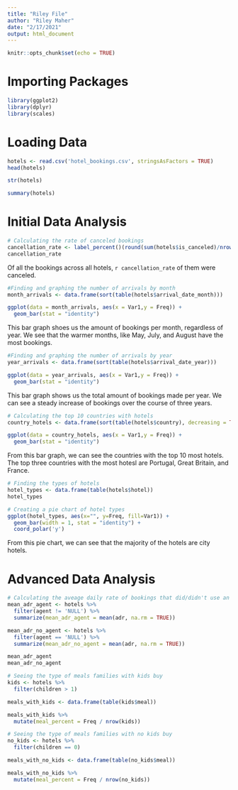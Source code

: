 ```yaml
---
title: "Riley File"
author: "Riley Maher"
date: "2/17/2021"
output: html_document
---
```


```r
knitr::opts_chunk$set(echo = TRUE)
```

# Importing Packages

```r
library(ggplot2)
library(dplyr)
library(scales)
```

# Loading Data

```r
hotels <- read.csv('hotel_bookings.csv', stringsAsFactors = TRUE)
head(hotels)
```

```r
str(hotels)
```

```r
summary(hotels)
```

# Initial Data Analysis

```r
# Calculating the rate of canceled bookings
cancellation_rate <- label_percent()(round(sum(hotels$is_canceled)/nrow(hotels), 2))
cancellation_rate
```
Of all the bookings across all hotels, `r cancellation_rate` of them were canceled.

```r
#Finding and graphing the number of arrivals by month
month_arrivals <- data.frame(sort(table(hotels$arrival_date_month)))

ggplot(data = month_arrivals, aes(x = Var1,y = Freq)) +
  geom_bar(stat = "identity")
```

This bar graph shoes us the amount of bookings per month, regardless of year. We see that the warmer months, like May, July, and August have the most bookings.

```r
#Finding and graphing the number of arrivals by year
year_arrivals <- data.frame(sort(table(hotels$arrival_date_year)))

ggplot(data = year_arrivals, aes(x = Var1,y = Freq)) +
  geom_bar(stat = "identity")
```

This bar graph shows us the total amount of bookings made per year. We can see a steady increase of bookings over the course of three years.

```r
# Calculating the top 10 countries with hotels
country_hotels <- data.frame(sort(table(hotels$country), decreasing = TRUE))[1:10,]

ggplot(data = country_hotels, aes(x = Var1,y = Freq)) +
  geom_bar(stat = "identity")
```

From this bar graph, we can see the countries with the top 10 most hotels. The top three countries with the most hotesl are Portugal, Great Britain, and France.

```r
# Finding the types of hotels
hotel_types <- data.frame(table(hotels$hotel))
hotel_types

# Creating a pie chart of hotel types
ggplot(hotel_types, aes(x="", y=Freq, fill=Var1)) +
  geom_bar(width = 1, stat = "identity") +
  coord_polar('y')
```

From this pie chart, we can see that the majority of the hotels are city hotels.

# Advanced Data Analysis

```r
# Calculating the aveage daily rate of bookings that did/didn't use an agent
mean_adr_agent <- hotels %>%
  filter(agent != 'NULL') %>%
  summarize(mean_adr_agent = mean(adr, na.rm = TRUE))

mean_adr_no_agent <- hotels %>%
  filter(agent == 'NULL') %>%
  summarize(mean_adr_no_agent = mean(adr, na.rm = TRUE))

mean_adr_agent
mean_adr_no_agent
```

```r
# Seeing the type of meals families with kids buy
kids <- hotels %>%
  filter(children > 1)

meals_with_kids <- data.frame(table(kids$meal))

meals_with_kids %>%
  mutate(meal_percent = Freq / nrow(kids))

# Seeing the type of meals families with no kids buy
no_kids <- hotels %>%
  filter(children == 0)

meals_with_no_kids <- data.frame(table(no_kids$meal))

meals_with_no_kids %>%
  mutate(meal_percent = Freq / nrow(no_kids))
```

